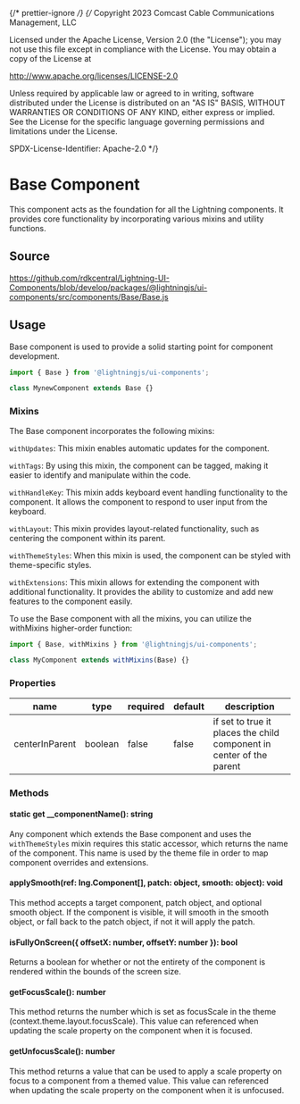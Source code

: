 ﻿{/* prettier-ignore */}
{/*
Copyright 2023 Comcast Cable Communications Management, LLC

Licensed under the Apache License, Version 2.0 (the "License");
you may not use this file except in compliance with the License.
You may obtain a copy of the License at

http://www.apache.org/licenses/LICENSE-2.0

Unless required by applicable law or agreed to in writing, software
distributed under the License is distributed on an "AS IS" BASIS,
WITHOUT WARRANTIES OR CONDITIONS OF ANY KIND, either express or implied.
See the License for the specific language governing permissions and
limitations under the License.

SPDX-License-Identifier: Apache-2.0
\*/}


<Meta title="Docs/Base Component" />

# Base Component

This component acts as the foundation for all the Lightning components. It provides core functionality by incorporating various mixins and utility functions.

## Source

https://github.com/rdkcentral/Lightning-UI-Components/blob/develop/packages/@lightningjs/ui-components/src/components/Base/Base.js

## Usage

Base component is used to provide a solid starting point for component development.

```js
import { Base } from '@lightningjs/ui-components';

class MynewComponent extends Base {}
```

### Mixins

The Base component incorporates the following mixins:

`withUpdates`: This mixin enables automatic updates for the component.

`withTags`: By using this mixin, the component can be tagged, making it easier to identify and manipulate within the code.

`withHandleKey`: This mixin adds keyboard event handling functionality to the component. It allows the component to respond to user input from the keyboard.

`withLayout`: This mixin provides layout-related functionality, such as centering the component within its parent.

`withThemeStyles`: When this mixin is used, the component can be styled with theme-specific styles.

`withExtensions`: This mixin allows for extending the component with additional functionality. It provides the ability to customize and add new features to the component easily.

To use the Base component with all the mixins, you can utilize the withMixins higher-order function:

```js
import { Base, withMixins } from '@lightningjs/ui-components';

class MyComponent extends withMixins(Base) {}
```

### Properties

| name           | type    | required | default | description                                                          |
| -------------- | ------- | -------- | ------- | -------------------------------------------------------------------- |
| centerInParent | boolean | false    | false   | if set to true it places the child component in center of the parent |

### Methods

#### static get \_\_componentName(): string

Any component which extends the Base component and uses the `withThemeStyles` mixin requires this static accessor, which returns the name of the component. This name is used by the theme file in order to map component overrides and extensions.

#### applySmooth(ref: lng.Component[], patch: object, smooth: object): void

This method accepts a target component, patch object, and optional smooth object. If the component is visible, it will smooth in the smooth object, or fall back to
the patch object, if not it will apply the patch.

#### isFullyOnScreen({ offsetX: number, offsetY: number }): bool

Returns a boolean for whether or not the entirety of the component is rendered within the bounds of the screen size.

#### getFocusScale(): number

This method returns the number which is set as focusScale in the theme (context.theme.layout.focusScale). This value can referenced when updating the scale property on the component when it is focused.

#### getUnfocusScale(): number

This method returns a value that can be used to apply a scale property on focus to a component from a themed value. This value can referenced when updating the scale property on the component when it is unfocused.
